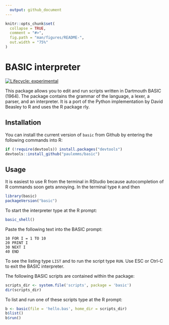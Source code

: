 ```yaml
---
  output: github_document
---
```


<!-- README.md is generated from README.Rmd. Please edit that file -->

```r
knitr::opts_chunk$set(
  collapse = TRUE,
  comment = "#>",
  fig.path = "man/figures/README-",
  out.width = "75%"
)
```

# BASIC interpreter

<!-- badges: start -->
[![Lifecycle: experimental](https://img.shields.io/badge/lifecycle-experimental-orange.svg)](https://lifecycle.r-lib.org/articles/stages.html#experimental)
<!-- badges: end -->

This package allows you to edit and run scripts written in Dartmouth BASIC (1964). The package contains the grammar of the language, a lexer, a parser, and an interpreter. It is a port of the Python implementation by David Beasley to R and uses the R package rly. 

## Installation

You can install the current version of `basic` from Github by
entering the following commands into R:

```r
if (!require(devtools)) install.packages("devtools")
devtools::install_github("paulemms/basic")
```

## Usage

It is easiest to use R from the terminal in RStudio because autocompletion of R commands
soon gets annoying. In the terminal type `R` and then

```r
library(basic)
packageVersion("basic")
```

To start the interpreter type at the R prompt:
```r
basic_shell()
```
 

Paste the following text into the BASIC prompt:
```
10 FOR I = 1 TO 10
20 PRINT I
30 NEXT I
40 END
```

To see the listing type `LIST` and to run the script type `RUN`. Use ESC or Ctrl-C to exit
the BASIC interpreter.

The following BASIC scripts are contained within the package:
```r
scripts_dir <- system.file('scripts', package = 'basic')
dir(scripts_dir)
```

To list and run one of these scripts type at the R prompt:
```r
b <- basic(file = 'hello.bas', home_dir = scripts_dir)
b$list()
b$run()
```
